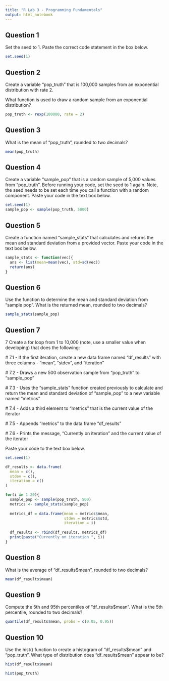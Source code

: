 ```yaml
---
title: "R Lab 3 - Programming Fundamentals"
output: html_notebook
---
```


## Question 1

Set the seed to 1. Paste the correct code statement in the box below.

```r
set.seed(1)
```

## Question 2

Create a variable "pop_truth" that is 100,000 samples from an exponential distribution with rate 2.

What function is used to draw a random sample from an exponential distribution?

```r
pop_truth <- rexp(100000, rate = 2)
```

## Question 3

What is the mean of "pop_truth", rounded to two decimals?

```r
mean(pop_truth)
```

## Question 4

Create a variable "sample_pop" that is a random sample of 5,000 values from "pop_truth". Before running your code, set the seed to 1 again. Note, the seed needs to be set each time you call a function with a random component. Paste your code in the text box below.

```r
set.seed(1)
sample_pop <- sample(pop_truth, 5000)
```

## Question 5

Create a function named "sample_stats" that calculates and returns the mean and standard deviation from a provided vector. Paste your code in the text box below.

```r
sample_stats <- function(vec){
  ans <- list(mean=mean(vec), std=sd(vec))
  return(ans)
}
```

## Question 6

Use the function to determine the mean and standard deviation from "sample pop". What is the returned mean, rounded to two decimals?

```r
sample_stats(sample_pop)
```

## Question 7

7 Create a for loop from 1 to 10,000 (note, use a smaller value when developing) that does the following:

\# 7.1 - If the first iteration, create a new data frame named "df_results" with three columns - "mean", "stdev", and "iteration"

\# 7.2 - Draws a new 500 observation sample from "pop_truth" to "sample_pop"

\# 7.3 - Uses the "sample_stats" function created previously to calculate and return the mean and standard deviation of "sample_pop" to a new variable named "metrics"

\# 7.4 - Adds a third element to "metrics" that is the current value of the iterator

\# 7.5 - Appends "metrics" to the data frame "df_results"

\# 7.6 - Prints the message, "Currently on iteration" and the current value of the iterator

Paste your code to the text box below.

```r
set.seed(1)

df_results <- data.frame(
  mean = c(), 
  stdev = c(),
  iteration = c()
)

for(i in 1:20){
  sample_pop <- sample(pop_truth, 500)
  metrics <- sample_stats(sample_pop)
  
  metrics_df = data.frame(mean = metrics$mean,
                          stdev = metrics$std,
                          iteration = i)
  
  df_results <- rbind(df_results, metrics_df)
  print(paste("Currently on iteration ", i))
}
```

## Question 8

What is the average of "df_results\$mean", rounded to two decimals?

```r
mean(df_results$mean)
```

## Question 9

Compute the 5th and 95th percentiles of "df_results\$mean". What is the 5th percentile, rounded to two decimals?

```r
quantile(df_results$mean, probs = c(0.05, 0.95))
```

## Question 10

Use the hist() function to create a histogram of "df_results\$mean" and "pop_truth". What type of distribution does "df_results\$mean" appear to be?

```r
hist(df_results$mean)
```

```r
hist(pop_truth)
```

